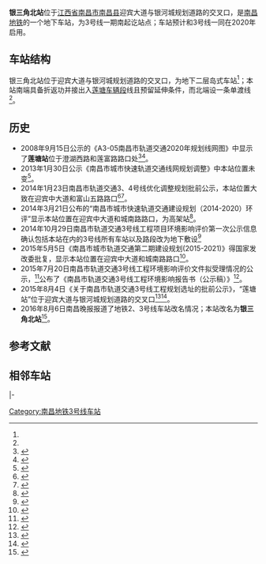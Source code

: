 {{NC Future infrastructure}}
{{Infobox Station
|Title         = 银三角北站
|BoxWidth = 24em
|EngSubTitle   = Yinsanjiao North Station
|linecolour    = #{{南昌地铁识别色|3}}
|ImageName     = 
|ImageSize     = 
|ImageCaption  = 
|ImagePadding  = 0
|Place         = [[江西省|江西省]][[南昌市|南昌市]][[南昌县|南昌县]]<br />迎宾大道与银河城规划道路的交叉口
|Operator      = [[南昌地铁|南昌地铁]]
|StartDate     = ''2020年''
|Coord         = {{Coord|28.5242141|N|115.9301417|E|format=dms|display=inline,title|type:railwaystation_region:CN}}
|Line          = {{南昌地铁线路名|3|block}}
|Style         = 
|ExitNumber    = 
|RouteType     = Metro
|MTShowHeader  = no
|MTPlatformType = 地下二层[[岛式站台|岛式车站]]
|MTPlatformNum = 2个
|MTTime First  = 
|MTTime Last   = 
|MTTrackMap    = 
}}
'''银三角北站'''位于[[江西省|江西省]][[南昌市|南昌市]][[南昌县|南昌县]]迎宾大道与银河城规划道路的交叉口，是[[南昌地铁|南昌地铁]]{{南昌地铁线路名|3}}的一个地下车站，为3号线一期南起讫站点；车站预计和3号线一同在2020年启用。

== 车站结构 ==
银三角北站位于迎宾大道与银河城规划道路的交叉口，为地下二层岛式车站<ref name=":0" />{{rp|54}}；本站南端具备折返功并接出入[[莲塘车辆段|莲塘车辆段]]线且预留延伸条件，而北端设一条单渡线<ref name=":0" />{{rp|36}}。

== 历史 ==
* 2008年9月15日公示的《A3-05南昌市轨道交通2020年规划线网图》中显示了'''莲塘站'''位于澄湖西路和莲富路路口处<ref>{{Cite web |url = http://www.lsnc.cn/gs/gdbgs.html |title = 南昌市城市快速轨道交通线网及建设规划公众征询意见 |author =  |date = 2008年9月15日 |publisher = 南昌市环境保护局 |language = |accessdate = |archiveurl=https://web.archive.org/web/20130720103017/http://www.lsnc.cn/gs/gdbgs.html |archivedate=2013-07-20}}</ref><ref>{{Cite web|url=http://xiazai.dichan.com/show-370321.html|title=2010-2020南昌市轨道交通建设规划图3p|accessdate=2016-08-05|author=|date=|work=xiazai.dichan.com|publisher=|archive-date=2016-08-16|archive-url=https://web.archive.org/web/20160816230529/http://xiazai.dichan.com/show-370321.html|dead-url=no}}</ref>。
* 2013年1月30日公示《南昌市城市快速轨道交通线网规划调整》中本站位置未变<ref>{{Cite web|url=http://ghj.nc.gov.cn/qtpqgg/3782.jhtml|title=南昌市城市快速轨道交通线网规划调整（九龙湖段）—2号线延长线选线方案|accessdate=2016-08-05|author=|date=2013-01-30|work=ghj.nc.gov.cn|publisher=|archive-url=https://web.archive.org/web/20160816205551/http://ghj.nc.gov.cn/qtpqgg/3782.jhtml|archive-date=2016-08-16|dead-url=yes}}</ref>。
* 2014年1月23日南昌市轨道交通3、4号线优化调整规划批前公示，本站位置大致在迎宾中大道和富山五路路口<ref>{{Cite web |url = http://jiangxi.jxnews.com.cn/system/2014/01/23/012919119.shtml |title = 南昌地铁3、4号线规划调整 4号线调整较大 线路增加8公里 |author =  |date = 2014-01-23 |publisher = 中国江西网-信息日报 |language =  |accessdate =  |archiveurl = https://web.archive.org/web/20181227085100/http://jiangxi.jxnews.com.cn/system/2014/01/23/012919119.shtml |archivedate = 2018-12-27 |dead-url = yes }}</ref><ref>{{Cite web |url = http://ghj.nc.gov.cn/qtpqgg/6540.jhtml |title = 南昌市轨道交通3、4号线优化调整规划批前公示 |author =  |date = 2014-01-21 |publisher = 南昌市城乡规划局 |language =  |accessdate =  |archiveurl = https://web.archive.org/web/20161014013008/http://ghj.nc.gov.cn/qtpqgg/6540.jhtml |archivedate = 2016-10-14 |dead-url = yes }}</ref>。
* 2014年3月21日公布的“南昌市城市快速轨道交通建设规划（2014-2020）环评”显示本站位置在迎宾中大道和城南路路口，为高架站<ref>{{Cite web |url = http://www.ncmtr.com/newsshow.php?id=1882 |title = 南昌市城市快速轨道交通建设规划（2014-2020）环评公众意见征询 |author =  |date = 2014-03-21 |publisher = 南昌轨道交通集团有限公司 |language = |accessdate = |archiveurl=https://web.archive.org/web/20140324131027/http://www.ncmtr.com/newsshow.php?id=1882 |archivedate=2014-03-24 }}</ref>。
* 2014年10月29日南昌市轨道交通3号线工程项目环境影响评价第一次公示信息确认包括本站在内的3号线所有车站以及路段改为地下敷设<ref>{{Cite web |url = http://www.nc.gov.cn/xwzx/tzgg/201410/t20141029_735867.htm |title = 南昌市轨道交通3号线工程项目环境影响评价第一次公示信息 |author =  |date = 2014-10-29 |publisher = 南昌市人民政府 |language =  |accessdate =  |archiveurl = https://web.archive.org/web/20160305152046/http://www.nc.gov.cn/xwzx/tzgg/201410/t20141029_735867.htm |archivedate = 2016-03-05 |dead-url = yes }}</ref>
* 2015年5月5日《南昌市城市轨道交通第二期建设规划(2015-2021)》得国家发改委批复，显示本站位置在迎宾中大道和城南路路口<ref>{{cite book |author=国家发展改革委 |authorlink= |coauthors= |title=《国家发展改革委关于印发南昌市城市轨道交通第二期建设规划（2015～2021年）的通知》 |url=http://www.ndrc.gov.cn/zcfb/zcfbtz/201505/t20150520_692546.html |year= |publisher=2015年5月5日 |location= |isbn= |pages= |access-date=2016年7月6日 |archive-url=https://web.archive.org/web/20161113060317/http://www.ndrc.gov.cn/zcfb/zcfbtz/201505/t20150520_692546.html |archive-date=2016年11月13日 |dead-url=yes }}</ref>。
* 2015年7月20日南昌市轨道交通3号线工程环境影响评价文件拟受理情况的公示，<ref>{{Cite web |url = http://www.jxepb.gov.cn/ZWGK/HPC/JSXMHP/HPJB/2015/7cae73ca82d348c38549a442bd064c1b.htm |title = 南昌市轨道交通3号线工程环境影响评价文件拟受理情况的公示 |author =  |date = 2015-07-20 |publisher = 江西省环境保护厅 |language =  |accessdate =  |archiveurl = https://web.archive.org/web/20160304234742/http://www.jxepb.gov.cn/ZWGK/HPC/JSXMHP/HPJB/2015/7cae73ca82d348c38549a442bd064c1b.htm |archivedate = 2016-03-04 |dead-url = yes }}</ref>公布了《南昌市轨道交通3号线工程环境影响报告书（公示稿）》<ref name=":0">{{cite book|author=中铁上海设计院集团有限公司|authorlink=|coauthors=|title=《南昌市轨道交通3号线工程环境影响报告书（公示稿）》南昌市轨道3号线环评1.pdf|url=http://www.jxepb.gov.cn/resource/uploadfile/file/20150727/20150727110925363.pdf|year=|publisher=2015年7月20日|location=|isbn=|pages=|access-date=2016年7月21日|archive-date=2015年11月18日|archive-url=https://web.archive.org/web/20151118050639/http://www.jxepb.gov.cn/resource/uploadfile/file/20150727/20150727110925363.pdf|dead-url=yes}}</ref>。
* 2015年8月4日《关于南昌市轨道交通3号线工程规划选址的批前公示》，“莲塘站”位于迎宾大道与银河城规划道路的交叉口<ref>{{Cite web|url=http://www.jxjst.gov.cn/chengxiangguihua/gongshigonggao/2015-08-04/45805.html|title=关于南昌市轨道交通3号线工程规划选址的批前公示|accessdate=|author=|date=2015-08-04|publisher=江西省住房和城乡建设厅|deadurl=yes|archiveurl=https://web.archive.org/web/20170219025640/http://www.jxjst.gov.cn/chengxiangguihua/gongshigonggao/2015-08-04/45805.html|archivedate=2017-02-19}}</ref><ref>{{Cite web|url=http://jiangxi.jxnews.com.cn/system/2015/08/05/014117273.shtml|title=南昌地铁3号线规划选址批前公示 全线设车站22座（图）|accessdate=|author=|date=2015-08-05|publisher=中国江西网|archive-url=https://web.archive.org/web/20180928213122/http://jiangxi.jxnews.com.cn/system/2015/08/05/014117273.shtml|archive-date=2018-09-28|dead-url=yes}}</ref>。
* 2016年8月6日南昌晚报报道了地铁2、3号线车站改名情况；本站改名为'''银三角北站'''<ref>{{Cite web|url=http://www.ncwbw.cn/html/2016-08/06/content_314602.htm|title=地铁2、3号线30个站点有了新名字|accessdate=2016-08-10|author=|date=2016年8月6日|work=南昌晚报|publisher=|deadurl=yes|archiveurl=https://archive.is/20160810124721/http://www.ncwbw.cn/html/2016-08/06/content_314602.htm|archivedate=2016年8月10日}}</ref>。

== 参考文献 ==
{{commonscat|Liantang Station}}
{{Reflist}}
== 相邻车站 ==
{{s-rail-start}}
{{s-rail|title=NCM}}
{{s-line new|system=NCM|line=3|previous=|next=斗门|notemid=预计2020年开通}}
|-
{{s-inop|[[莲塘车辆段|莲塘车辆段]]}}
{{s-line|回库线 ||#{{南昌地铁识别色|3}}}} 
{{Terminus}}
{{s-end}}
{{南昌轨道交通3号线}}
[[Category:南昌地铁3号线车站|Category:南昌地铁3号线车站]]
